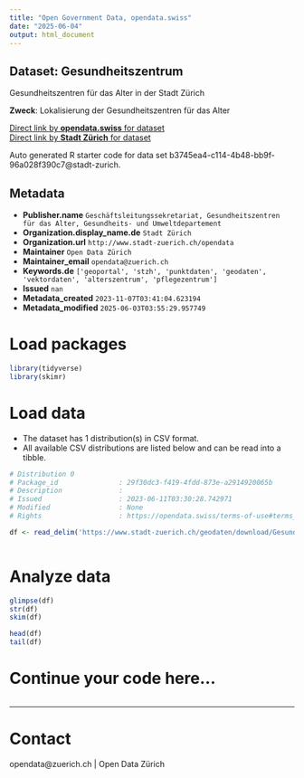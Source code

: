 ```yaml
---
title: "Open Government Data, opendata.swiss"
date: "2025-06-04"
output: html_document
---
```


## Dataset: Gesundheitszentrum

Gesundheitszentren für das Alter in der Stadt Zürich

**Zweck**: Lokalisierung der Gesundheitszentren für das Alter

[Direct link by **opendata.swiss** for dataset](https://opendata.swiss/de/dataset/gesundheitszentrum)<br>
[Direct link by **Stadt Zürich** for dataset](https://data.stadt-zuerich.ch/dataset/geo_gesundheitszentrum)

Auto generated R starter code for data set b3745ea4-c114-4b48-bb9f-96a028f390c7@stadt-zurich.

## Metadata

- **Publisher.name** `Geschäftsleitungssekretariat, Gesundheitszentren für das Alter, Gesundheits- und Umweltdepartement`
- **Organization.display_name.de** `Stadt Zürich`
- **Organization.url** `http://www.stadt-zuerich.ch/opendata`
- **Maintainer** `Open Data Zürich`
- **Maintainer_email** `opendata@zuerich.ch`
- **Keywords.de** `['geoportal', 'stzh', 'punktdaten', 'geodaten', 'vektordaten', 'alterszentrum', 'pflegezentrum']`
- **Issued** `nan`
- **Metadata_created** `2023-11-07T03:41:04.623194`
- **Metadata_modified** `2025-06-03T03:55:29.957749`


# Load packages

```r

library(tidyverse)
library(skimr)

```

# Load data

-   The dataset has 1 distribution(s) in CSV format.
-   All available CSV distributions are listed below and can be read into a tibble.

```r

# Distribution 0
# Package_id               : 29f30dc3-f419-4fdd-873e-a2914920065b
# Description              : 
# Issued                   : 2023-06-11T03:30:28.742971
# Modified                 : None
# Rights                   : https://opendata.swiss/terms-of-use#terms_open

df <- read_delim('https://www.stadt-zuerich.ch/geodaten/download/Gesundheitszentrum?format=10008')



```

# Analyze data

```r

glimpse(df)
str(df)
skim(df)

head(df)
tail(df)

```

# Continue your code here...

```r

```

------------------------------------------------------------------------

# Contact

opendata@zuerich.ch | Open Data Zürich
